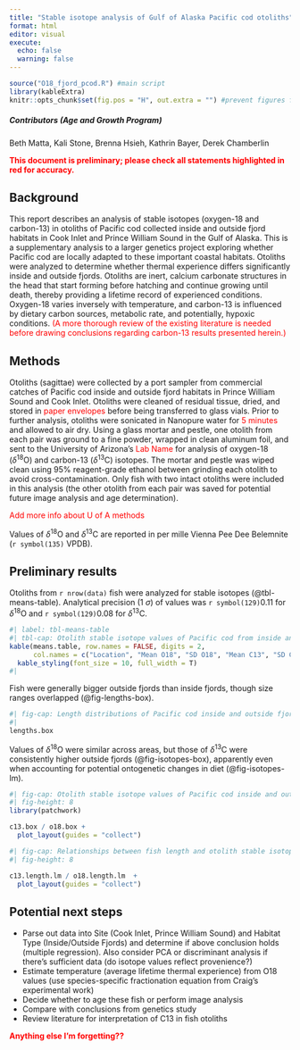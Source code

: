 ```yaml
---
title: "Stable isotope analysis of Gulf of Alaska Pacific cod otoliths"
format: html
editor: visual
execute: 
  echo: false
  warning: false
---
```


```r

source("O18_fjord_pcod.R") #main script
library(kableExtra)
knitr::opts_chunk$set(fig.pos = "H", out.extra = "") #prevent figures from floating

```

##### Contributors (Age and Growth Program)

Beth Matta, Kali Stone, Brenna Hsieh, Kathrin Bayer, Derek Chamberlin

[**This document is preliminary; please check all statements highlighted in red for accuracy.**]{style="color:red;"}

## Background

This report describes an analysis of stable isotopes (oxygen-18 and carbon-13) in otoliths of Pacific cod collected inside and outside fjord habitats in Cook Inlet and Prince William Sound in the Gulf of Alaska. This is a supplementary analysis to a larger genetics project exploring whether Pacific cod are locally adapted to these important coastal habitats. Otoliths were analyzed to determine whether thermal experience differs significantly inside and outside fjords. Otoliths are inert, calcium carbonate structures in the head that start forming before hatching and continue growing until death, thereby providing a lifetime record of experienced conditions. Oxygen-18 varies inversely with temperature, and carbon-13 is influenced by dietary carbon sources, metabolic rate, and potentially, hypoxic conditions. [(A more thorough review of the existing literature is needed before drawing conclusions regarding carbon-13 results presented herein.)]{style="color:red;"}

## Methods

Otoliths (sagittae) were collected by a port sampler from commercial catches of Pacific cod inside and outside fjord habitats in Prince William Sound and Cook Inlet. Otoliths were cleaned of residual tissue, dried, and stored in [paper envelopes]{style="color:red;"} before being transferred to glass vials. Prior to further analysis, otoliths were sonicated in Nanopure water for [5 minutes]{style="color:red;"} and allowed to air dry. Using a glass mortar and pestle, one otolith from each pair was ground to a fine powder, wrapped in clean aluminum foil, and sent to the University of Arizona's [Lab Name]{style="color:red;"} for analysis of oxygen-18 ($\delta$^18^O) and carbon-13 ($\delta$^13^C) isotopes. The mortar and pestle was wiped clean using 95% reagent-grade ethanol between grinding each otolith to avoid cross-contamination. Only fish with two intact otoliths were included in this analysis (the other otolith from each pair was saved for potential future image analysis and age determination).

[Add more info about U of A methods]{style="color:red;"}

Values of $\delta$^18^O and $\delta$^13^C are reported in per mille Vienna Pee Dee Belemnite (`r symbol(135)` VPDB).

## Preliminary results

Otoliths from `r nrow(data)` fish were analyzed for stable isotopes (@tbl-means-table). Analytical precision (1 $\sigma$) of values was `r symbol(129)`0.11 for $\delta$^18^O and `r symbol(129)`0.08 for $\delta$^13^C.

```r
#| label: tbl-means-table
#| tbl-cap: Otolith stable isotope values of Pacific cod from inside and outside fjords in Cook Inlet (CI) and Prince William Sound (PWS)
kable(means.table, row.names = FALSE, digits = 2,
      col.names = c("Location", "Mean O18", "SD O18", "Mean C13", "SD C13", "Count")) %>% 
  kable_styling(font_size = 10, full_width = T)
#|

```

Fish were generally bigger outside fjords than inside fjords, though size ranges overlapped (@fig-lengths-box).

```r
#| fig-cap: Length distributions of Pacific cod inside and outside fjords in Cook Inlet (CI) and Prince William Sound (PWS).
#| 
lengths.box

```



Values of $\delta$^18^O were similar across areas, but those of $\delta$^13^C were consistently higher outside fjords (@fig-isotopes-box), apparently even when accounting for potential ontogenetic changes in diet (@fig-isotopes-lm).



```r
#| fig-cap: Otolith stable isotope values of Pacific cod inside and outside fjords in Cook Inlet (CI) and Prince William Sound (PWS).
#| fig-height: 8
library(patchwork)

c13.box / o18.box +
  plot_layout(guides = "collect")

```

```r
#| fig-cap: Relationships between fish length and otolith stable isotopes of Pacific cod inside and outside fjords in Cook Inlet (CI) and Prince William Sound (PWS).
#| fig-height: 8

c13.length.lm / o18.length.lm  +
  plot_layout(guides = "collect")

```


## Potential next steps

* Parse out data into Site (Cook Inlet, Prince William Sound) and Habitat Type (Inside/Outside Fjords) and determine if above conclusion holds (multiple regression). Also consider PCA or discriminant analysis if there's sufficient data (do isotope values reflect provenience?)
* Estimate temperature (average lifetime thermal experience) from O18 values (use species-specific fractionation equation from Craig's experimental work)
* Decide whether to age these fish or perform image analysis
* Compare with conclusions from genetics study
* Review literature for interpretation of C13 in fish otoliths

[**Anything else I'm forgetting??**]{style="color:red;"}


